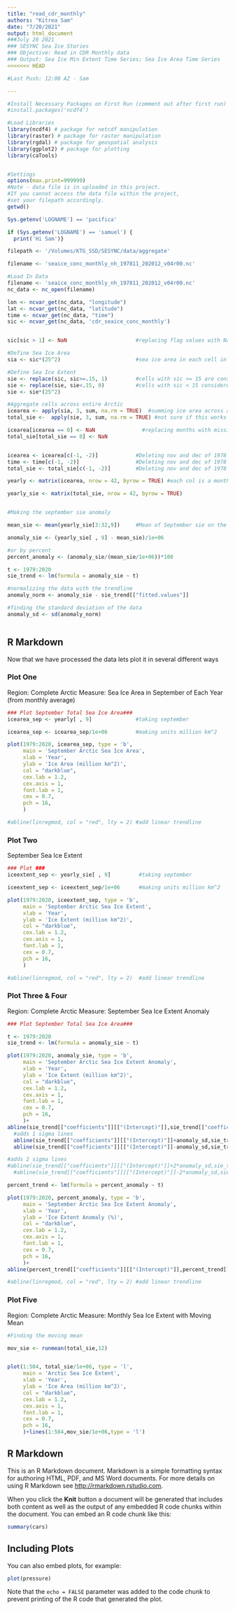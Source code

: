 ```yaml
---
title: "read_cdr_monthly"
authors: "Kitrea Sam"
date: "7/20/2021"
output: html_document
###July 20 2021
### SESYNC Sea Ice Stories
### Objective: Read in CDR Monthly data
### Output: Sea Ice Min Extent Time Series; Sea Ice Area Time Series
<<<<<<< HEAD

#Last Push: 12:00 AZ - Sam 

---
```


```r
#Install Necessary Packages on First Run (comment out after first run)
#install.packages('ncdf4')

#Load Libraries
library(ncdf4) # package for netcdf manipulation
library(raster) # package for raster manipulation
library(rgdal) # package for geospatial analysis
library(ggplot2) # package for plotting
library(caTools)


#Settings
options(max.print=999999)
#Note - data file is in uploaded in this project.
#If you cannot access the data file within the project,
#set your filepath accordingly. 
getwd()

Sys.getenv('LOGNAME') == 'pacifica'

if (Sys.getenv('LOGNAME') == 'samuel') {
  print('Hi Sam')}

filepath <- '/Volumes/KTG_SSD/SESYNC/data/aggregate'

filename <- 'seaice_conc_monthly_nh_197811_202012_v04r00.nc'

#Load In Data
filename <- 'seaice_conc_monthly_nh_197811_202012_v04r00.nc'
nc_data <- nc_open(filename)

lon <- ncvar_get(nc_data, "longitude")
lat <- ncvar_get(nc_data, "latitude")
time <- ncvar_get(nc_data, "time")
sic <- ncvar_get(nc_data, 'cdr_seaice_conc_monthly')


sic[sic > 1] <- NaN                      #replacing flag values with NaNs

#Define Sea Ice Area
sia <- sic*(25^2)                        #sea ice area in each cell in km^2

#Define Sea Ice Extent
sie <- replace(sic, sic>=.15, 1)         #cells with sic >= 15 are considered ice-covered
sie <- replace(sie, sie<.15, 0)          #cells with sic < 15 considered ice-free
sie <- sie*(25^2)

#Aggregate cells across entire Arctic
icearea <- apply(sia, 3, sum, na.rm = TRUE)  #summing ice area across all pixels per month
total_sie <-  apply(sie, 3, sum, na.rm = TRUE) #not sure if this works yet

icearea[icearea == 0] <- NaN               #replacing months with missing data with NaNs
total_sie[total_sie == 0] <- NaN   


icearea <- icearea[c(-1, -2)]            #Deleting nov and dec of 1978
time <- time[c(-1, -2)]                  #Deleting nov and dec of 1978
total_sie <- total_sie[c(-1, -2)]        #Deleting nov and dec of 1978

yearly <- matrix(icearea, nrow = 42, byrow = TRUE) #each col is a month; rows are years

yearly_sie <- matrix(total_sie, nrow = 42, byrow = TRUE)


#Making the september sie anomaly

mean_sie <- mean(yearly_sie[3:32,9])     #Mean of September sie on the 1981-2010 period

anomaly_sie <- (yearly_sie[ , 9] - mean_sie)/1e+06

#or by percent
percent_anomaly <- (anomaly_sie/(mean_sie/1e+06))*100

t <- 1979:2020
sie_trend <- lm(formula = anomaly_sie ~ t)

#normalizing the data with the trendline
anomaly_norm <- anomaly_sie - sie_trend[["fitted.values"]]

#finding the standard deviation of the data
anomaly_sd <- sd(anomaly_norm)



```

## R Markdown
Now that we have processed the data lets plot it in several different ways

### Plot One
Region: Complete Arctic
Measure: Sea Ice Area in September of Each Year (from monthly average)
```r

### Plot September Total Sea Ice Area###
icearea_sep <- yearly[ , 9]              #taking september

icearea_sep <- icearea_sep/1e+06         #making units million km^2

plot(1979:2020, icearea_sep, type = 'b',
     main = 'September Arctic Sea Ice Area',
     xlab = 'Year',
     ylab = 'Ice Area (million km^2)',
     col = "darkblue",
     cex.lab = 1.2,
     cex.axis = 1, 
     font.lab = 1,
     cex = 0.7,
     pch = 16,
     )

#abline(linregmod, col = "red", lty = 2) #add linear trendline

```


### Plot Two
September Sea Ice Extent
```r

### Plot ###
iceextent_sep <- yearly_sie[ , 9]         #taking september

iceextent_sep <- iceextent_sep/1e+06      #making units million km^2

plot(1979:2020, iceextent_sep, type = 'b',
     main = 'September Arctic Sea Ice Extent',
     xlab = 'Year',
     ylab = 'Ice Extent (million km^2)',
     col = "darkblue",
     cex.lab = 1.2,
     cex.axis = 1, 
     font.lab = 1,
     cex = 0.7,
     pch = 16,
     )

#abline(linregmod, col = "red", lty = 2)  #add linear trendline

```
### Plot Three & Four
Region: Complete Arctic
Measure: September Sea Ice Extent Anomaly
```r

### Plot September Total Sea Ice Area###

t <- 1979:2020
sie_trend <- lm(formula = anomaly_sie ~ t)

plot(1979:2020, anomaly_sie, type = 'b',
     main = 'September Arctic Sea Ice Extent Anomaly',
     xlab = 'Year',
     ylab = 'Ice Extent (million km^2)',
     col = "darkblue",
     cex.lab = 1.2,
     cex.axis = 1, 
     font.lab = 1,
     cex = 0.7,
     pch = 16,
     )+
abline(sie_trend[["coefficients"]][["(Intercept)"]],sie_trend[["coefficients"]][["t"]])+
  #adds 1 sigma lines
  abline(sie_trend[["coefficients"]][["(Intercept)"]]+anomaly_sd,sie_trend[["coefficients"]][["t"]])+
  abline(sie_trend[["coefficients"]][["(Intercept)"]]-anomaly_sd,sie_trend[["coefficients"]][["t"]])

#adds 2 sigma lines
#abline(sie_trend[["coefficients"]][["(Intercept)"]]+2*anomaly_sd,sie_trend[["coefficients"]][["t"]])+
  #abline(sie_trend[["coefficients"]][["(Intercept)"]]-2*anomaly_sd,sie_trend[["coefficients"]][["t"]])

```

```r


percent_trend <- lm(formula = percent_anomaly ~ t)

plot(1979:2020, percent_anomaly, type = 'b',
     main = 'September Arctic Sea Ice Extent Anomaly',
     xlab = 'Year',
     ylab = 'Ice Extent Anomaly (%)',
     col = "darkblue",
     cex.lab = 1.2,
     cex.axis = 1, 
     font.lab = 1,
     cex = 0.7,
     pch = 16,
     )+
abline(percent_trend[["coefficients"]][["(Intercept)"]],percent_trend[["coefficients"]][["t"]])

#abline(linregmod, col = "red", lty = 2) #add linear trendline

```
### Plot Five
Region: Complete Arctic
Measure: Monthly Sea Ice Extent with Moving Mean
```r
#Finding the moving mean

mov_sie <- runmean(total_sie,12)


plot(1:504, total_sie/1e+06, type = 'l',
     main = 'Arctic Sea Ice Extent',
     xlab = 'Year',
     ylab = 'Ice Area (million km^2)',
     col = "darkblue",
     cex.lab = 1.2,
     cex.axis = 1, 
     font.lab = 1,
     cex = 0.7,
     pch = 16,
     )+lines(1:504,mov_sie/1e+06,type = 'l')

```

## R Markdown

This is an R Markdown document. Markdown is a simple formatting syntax for authoring HTML, PDF, and MS Word documents. For more details on using R Markdown see <http://rmarkdown.rstudio.com>.

When you click the **Knit** button a document will be generated that includes both content as well as the output of any embedded R code chunks within the document. You can embed an R code chunk like this:

```r
summary(cars)
```

## Including Plots

You can also embed plots, for example:

```r
plot(pressure)
```

Note that the `echo = FALSE` parameter was added to the code chunk to prevent printing of the R code that generated the plot.
